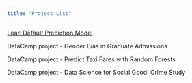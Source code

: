 ---
title: "Project List"
---

[Loan Default Prediction Model](https://github.com/crschmitt08/Loan-Default-Analysis)

DataCamp project - Gender Bias in Graduate Admissions

DataCamp project - Predict Taxi Fares with Random Forests

DataCamp project - Data Science for Social Good: Crime Study
